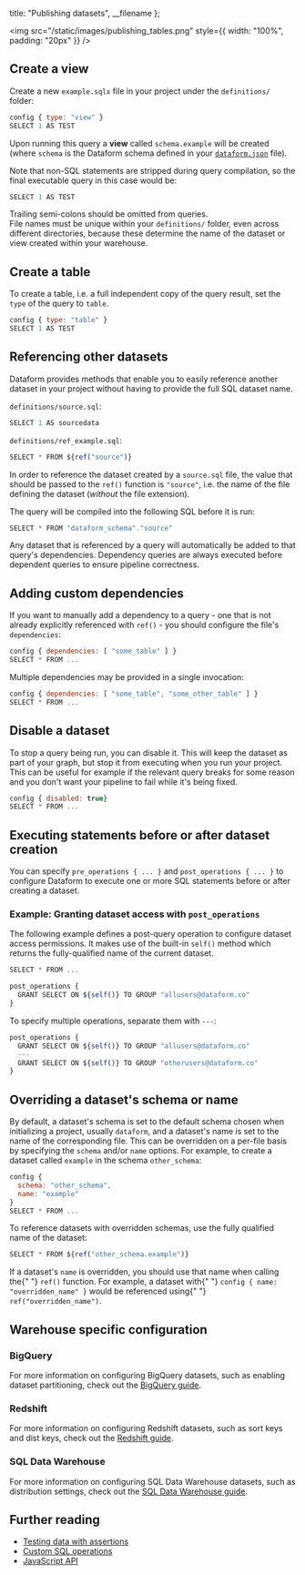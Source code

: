 
  title: "Publishing datasets",
  __filename
};


<img src="/static/images/publishing_tables.png" style={{ width: "100%", padding: "20px" }} />

## Create a view

Create a new `example.sqlx` file in your project under the `definitions/` folder:

```js
config { type: "view" }
SELECT 1 AS TEST
```

Upon running this query a **view** called `schema.example` will be created (where `schema` is the Dataform schema defined in your [`dataform.json`](/guides/configuration#dataform.json) file).

Note that non-SQL statements are stripped during query compilation, so the final executable query in this case would be:

```js
SELECT 1 AS TEST
```

<div className="bp3-callout bp3-icon-info-sign bp3-intent-warning" markdown="1">
  Trailing semi-colons should be omitted from queries.
</div>

<div className="bp3-callout bp3-icon-info-sign bp3-intent-warning" markdown="1">
  File names must be unique within your <code>definitions/</code> folder, even across different
  directories, because these determine the name of the dataset or view created within your
  warehouse.
</div>

## Create a table

To create a table, i.e. a full independent copy of the query result, set the `type` of the query to `table`.

```js
config { type: "table" }
SELECT 1 AS TEST
```

## Referencing other datasets

Dataform provides methods that enable you to easily reference another dataset in your project without having to provide the full SQL dataset name.

`definitions/source.sql`:

```js
SELECT 1 AS sourcedata
```

`definitions/ref_example.sql`:

```js
SELECT * FROM ${ref("source")}
```

In order to reference the dataset created by a `source.sql` file, the value that should be passed to the `ref()` function is `"source"`, i.e. the name of the file defining the dataset (_without_ the file extension).

The query will be compiled into the following SQL before it is run:

```js
SELECT * FROM "dataform_schema"."source"
```

Any dataset that is referenced by a query will automatically be added to that query's dependencies. Dependency queries are always executed before dependent queries to ensure pipeline correctness.

## Adding custom dependencies

If you want to manually add a dependency to a query - one that is not already explicitly referenced with `ref()` - you should configure the file's `dependencies`:

```js
config { dependencies: [ "some_table" ] }
SELECT * FROM ...
```

Multiple dependencies may be provided in a single invocation:

```js
config { dependencies: [ "some_table", "some_other_table" ] }
SELECT * FROM ...
```

## Disable a dataset

To stop a query being run, you can disable it. This will keep the dataset as part of your graph, but stop it from executing when you run your project.
This can be useful for example if the relevant query breaks for some reason and you don't want your pipeline to fail while it's being fixed.

```js
config { disabled: true}
SELECT * FROM ...
```

## Executing statements before or after dataset creation

You can specify `pre_operations { ... }` and `post_operations { ... }` to configure Dataform to execute one or more SQL statements before or after creating a dataset.

### Example: Granting dataset access with `post_operations`

The following example defines a post-query operation to configure dataset access permissions. It makes use of the built-in `self()` method which returns the fully-qualified name of the current dataset.

```js
SELECT * FROM ...

post_operations {
  GRANT SELECT ON ${self()} TO GROUP "allusers@dataform.co"
}
```

To specify multiple operations, separate them with `---`:

```js
post_operations {
  GRANT SELECT ON ${self()} TO GROUP "allusers@dataform.co"
  ---
  GRANT SELECT ON ${self()} TO GROUP "otherusers@dataform.co"
}
```

## Overriding a dataset's schema or name

By default, a dataset's schema is set to the default schema chosen when initializing a project, usually `dataform`, and a dataset's name is set to the name of the corresponding file.
This can be overridden on a per-file basis by specifying the `schema` and/or `name` options. For example, to create a dataset called `example` in the schema `other_schema`:

```js
config {
  schema: "other_schema",
  name: "example"
}
SELECT * FROM ...
```

To reference datasets with overridden schemas, use the fully qualified name of the dataset:

```js
SELECT * FROM ${ref("other_schema.example")}
```

<div className="bp3-callout bp3-icon-info-sign bp3-intent-warning" markdown="1">
  If a dataset's <code>name</code> is overridden, you should use that name when calling the{" "}
  <code>ref()</code> function. For example, a dataset with{" "}
  <code>config &#123; name: "overridden_name" &#125;</code> would be referenced using{" "}
  <code>ref("overridden_name")</code>.
</div>

## Warehouse specific configuration

### BigQuery

For more information on configuring BigQuery datasets, such as enabling dataset partitioning, check out the [BigQuery guide](/guides/warehouses/bigquery).

### Redshift

For more information on configuring Redshift datasets, such as sort keys and dist keys, check out the [Redshift guide](/guides/warehouses/redshift).

### SQL Data Warehouse

For more information on configuring SQL Data Warehouse datasets, such as distribution settings, check out the [SQL Data Warehouse guide](/guides/warehouses/sqldatawarehouse).

## Further reading

- [Testing data with assertions](/guides/assertions)
- [Custom SQL operations](/guides/operations)
- [JavaScript API](/guides/js-api)
